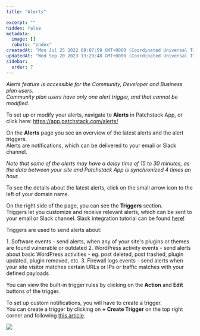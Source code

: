 ```yaml
---
title: "Alerts"

excerpt: ""
hidden: false
metadata: 
  image: []
  robots: "index"
createdAt: "Mon Jul 25 2022 09:07:59 GMT+0000 (Coordinated Universal Time)"
updatedAt: "Wed Sep 20 2023 13:29:48 GMT+0000 (Coordinated Universal Time)"
sidebar:
  order: 7
---
```


_Alerts feature is accessible for the Community, Developer and Business plan users._ \
_Community plan users have only one alert trigger, and that cannot be modified._  

To set up or modify your alerts, navigate to **Alerts** in Patchstack App, or click here:
<a href="https://app.patchstack.com/alerts/" target="_blank">https://app.patchstack.com/alerts/</a>


On the **Alerts** page you see an overview of the latest alerts and the alert triggers.  
Alerts are notifications, which can be delivered to your email or Slack channel.  

_Note that some of the alerts may have a delay time of 15 to 30 minutes, as the data between your site and Patchstack App is synchronized 4 times an hour._

To see the details about the latest alerts, click on the small arrow icon to the left of your domain name.

On the right side of the page, you can see the **Triggers** section.  
Triggers let you customize and receive relevant alerts, which can be sent to your email or Slack channel.
Slack integration tutorial can be found [here!](/patchstack-app/account-settings/account-integrations/)

Triggers are used to send alerts about:

<Steps>
1. Software events - send alerts, when any of your site's plugins or themes are found vulnerable or outdated
2. WordPress activity events - send alerts about basic WordPress activities - eg. post deleted, post trashed, plugin updated, plugin removed, etc.
3. Firewall logs events - send alerts when your site visitor matches certain URLs or IPs or traffic matches with your defined payloads
</Steps>

You can view the built-in trigger rules by clicking on the **Action** and **Edit** buttons of the trigger.

To set up custom notifications, you will have to create a trigger.  
You can create a trigger by clicking on **+ Create Trigger** on the top right corner and following <a href="/patchstack-app/alerts/creating-a-trigger/" target="_blank">this article</a>.

![](@images/6a5df31-small-Patchstack_Alerts_and_triggers.png)
